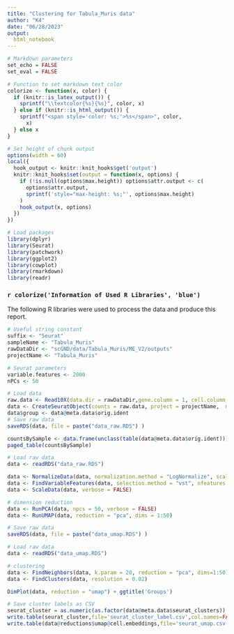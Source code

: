 ```yaml
---
title: "Clustering for Tabula_Muris data"
author: "K4"
date: "06/28/2023"
output:
  html_notebook
---
```



```r
# Markdown parameters
set_echo = FALSE
set_eval = FALSE
```

```r
# Function to set markdown text color
colorize <- function(x, color) {
  if (knitr::is_latex_output()) {
    sprintf("\\textcolor{%s}{%s}", color, x)
  } else if (knitr::is_html_output()) {
    sprintf("<span style='color: %s;'>%s</span>", color,
      x)
  } else x
}
```


```r
# Set height of chunk output
options(width = 60)
local({
  hook_output <- knitr::knit_hooks$get('output')
  knitr::knit_hooks$set(output = function(x, options) {
    if (!is.null(options$max.height)) options$attr.output <- c(
      options$attr.output,
      sprintf('style="max-height: %s;"', options$max.height)
    )
    hook_output(x, options)
  })
})
```

```r
# Load packages
library(dplyr)
library(Seurat)
library(patchwork)
library(ggplot2)
library(cowplot)
library(rmarkdown)
library(readr)
```

<!-- Information of Used Library -->
### `r colorize('Information of Used R Libraries', 'blue')` 

The following R libraries were used to process the data and produce this report.




```r
# Useful string constant
suffix <- "Seurat"
sampleName <- "Tabula_Muris"
rawDataDir <- "scGND/data/Tabula_Muris/ME_V2/outputs"
projectName <- "Tabula_Muris"

# Seurat parameters
variable.features <- 2000
nPCs <- 50
```


```r
# Load data
raw.data <- Read10X(data.dir = rawDataDir,gene.column = 1, cell.column = 2, unique.features = TRUE, strip.suffix = FALSE)
data <- CreateSeuratObject(counts = raw.data, project = projectName,  min.cells = 0, min.features = 0)#, min.cells = seuratQCMinCells, min.features = seuratQCMinGenes,)
data$group <- data@meta.data$orig.ident
# Save raw data
saveRDS(data, file = paste("data_raw.RDS") )
```


```r
countsBySample <- data.frame(unclass(table(data@meta.data$orig.ident)))
paged_table(countsBySample)
```



```r
# Load raw data
data <- readRDS("data_raw.RDS")
```



```r
data <- NormalizeData(data, normalization.method = "LogNormalize", scale.factor = 10000)
data <- FindVariableFeatures(data, selection.method = "vst", nfeatures = 2000)
data <- ScaleData(data, verbose = FALSE)

# dimension reduction
data <- RunPCA(data, npcs = 50, verbose = FALSE)
data <- RunUMAP(data, reduction = "pca", dims = 1:50)

# Save raw data
saveRDS(data, file = paste("data_umap.RDS") )
```

```r
# Load raw data
data <- readRDS("data_umap.RDS")
```



```r
# clustering
data <- FindNeighbors(data, k.param = 20, reduction = "pca", dims=1:50)
data <- FindClusters(data, resolution = 0.02)
```


```r
DimPlot(data, reduction = "umap") + ggtitle('Groups')
```



```r
# Save cluster labels as CSV
seurat_cluster = as.numeric(as.factor(data@meta.data$seurat_clusters))
write.table(seurat_cluster,file='seurat_cluster_label.csv',col.names=FALSE, row.names = FALSE)
write.table(data@reductions$umap@cell.embeddings,file='seurat_umap.csv',col.names=FALSE, row.names = FALSE)

```


